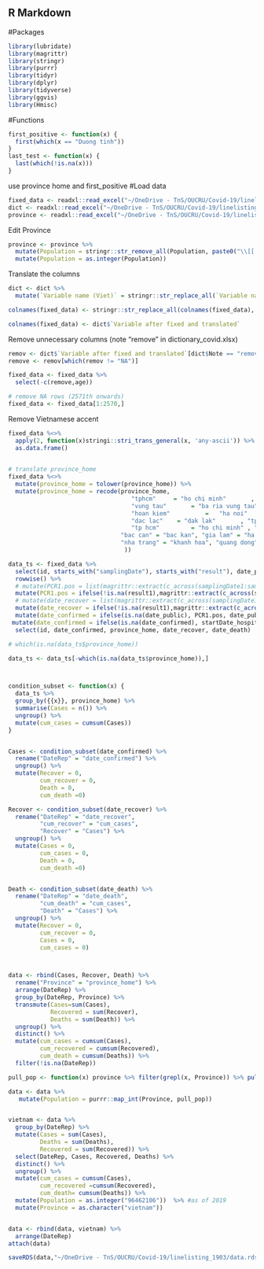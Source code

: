 ## R Markdown

#Packages
```r
library(lubridate)
library(magrittr)
library(stringr)
library(purrr)
library(tidyr)
library(dplyr)
library(tidyverse)
library(ggvis)
library(Hmisc)
```

#Functions
```r
first_positive <- function(x) {
  first(which(x == "Duong tinh"))
}
last_test <- function(x) {
  last(which(!is.na(x)))
}
```

use province home and first_positive
#Load data

```r
fixed_data <- readxl::read_excel("~/OneDrive - TnS/OUCRU/Covid-19/linelisting_1903/Pha_n\ ti_ch\ ca\ du_o_ng\ ti_nh\ COVID-19-3.xlsx")
dict <- readxl::read_excel("~/OneDrive - TnS/OUCRU/Covid-19/linelisting_1903/dictionary_covid.xlsx")
province <- readxl::read_excel("~/OneDrive - TnS/OUCRU/Covid-19/linelisting_1903/province.xlsx")
```

Edit Province
```r
province <- province %>% 
  mutate(Population = stringr::str_remove_all(Population, paste0("\\[[:digit:]+\\]|\\,"))) %>% 
  mutate(Population = as.integer(Population))
```

Translate the columns
```r
dict <- dict %>% 
  mutate(`Variable name (Viet)` = stringr::str_replace_all(`Variable name (Viet)`,"\n", "")) #clean columns

colnames(fixed_data) <- stringr::str_replace_all(colnames(fixed_data), "\r\n", "") #clean columns

colnames(fixed_data) <- dict$`Variable after fixed and translated`

```



Remove unnecessary columns (note "remove" in dictionary_covid.xlsx)
```r
remov <- dict$`Variable after fixed and translated`[dict$Note == "remove"] 
remove <- remov[which(remov != "NA")]

fixed_data <- fixed_data %>%
  select(-c(remove,age))

# remove NA rows (2571th onwards)
fixed_data <- fixed_data[1:2570,] 
```



Remove Vietnamese accent
```r
fixed_data %<>% 
  apply(2, function(x)stringi::stri_trans_general(x, 'any-ascii')) %>% 
  as.data.frame()
  
```


```r
# translate province_home
fixed_data %<>% 
  mutate(province_home = tolower(province_home)) %>% 
  mutate(province_home = recode(province_home, 
                                   "tphcm"     = "ho chi minh"       , "tp ho chi minh"                   = "ho chi minh" ,
                                   "vung tau"       = "ba ria vung tau"       , "tp. ho chi minh"                    = "ho chi minh",
                                   "hoan kiem"          =   "ha noi"    , "ba ria- vung tau"                   = "ba ria vung tau" ,
                                   "dac lac"    = "dak lak"       , "tp. dien bien phu"               = "dien bien",
                                   "tp hcm"         = "ho chi minh" , "chi linh"     = "hai duong"          ,
                                "bac can" = "bac kan", "gia lam" = "ha noi", "hai chau" = "da nang", "hue" = "thua thien hue",
                                "nha trang" = "khanh hoa", "quang dong" = "quang binh", "binh giang" = "hai duong"
                                 ))
```

```r
data_ts <- fixed_data %>% 
  select(id, starts_with("samplingDate"), starts_with("result"), date_public, startDate_hospitalized, province_home, date_death) %>% 
  rowwise() %>% 
  # mutate(PCR1.pos = list(magrittr::extract(c_across(samplingDate1:samplingDate28), first_positive(c_across(result1:result28))))) %>%
  mutate(PCR1.pos = ifelse(!is.na(result1),magrittr::extract(c_across(samplingDate1:samplingDate28), first_positive(c_across(result1:result28))), NA)) %>%
  # mutate(date_recover = list(magrittr::extract(c_across(samplingDate1:samplingDate28), last_test(c_across(result1:result28))))) %>%
  mutate(date_recover = ifelse(!is.na(result1),magrittr::extract(c_across(samplingDate1:samplingDate28), last_test(c_across(result1:result28))), NA)) %>%
  mutate(date_confirmed = ifelse(is.na(date_public), PCR1.pos, date_public)) %>% 
 mutate(date_confirmed = ifelse(is.na(date_confirmed), startDate_hospitalized, date_confirmed)) %>% 
  select(id, date_confirmed, province_home, date_recover, date_death)

# which(is.na(data_ts$province_home))

data_ts <- data_ts[-which(is.na(data_ts$province_home)),]



condition_subset <- function(x) {
  data_ts %>% 
  group_by({{x}}, province_home) %>% 
  summarise(Cases = n()) %>% 
  ungroup() %>% 
  mutate(cum_cases = cumsum(Cases))
}


Cases <- condition_subset(date_confirmed) %>% 
  rename("DateRep" = "date_confirmed") %>% 
  ungroup() %>% 
  mutate(Recover = 0,
         cum_recover = 0,
         Death = 0,
         cum_death =0)

Recover <- condition_subset(date_recover) %>% 
  rename("DateRep" = "date_recover",
         "cum_recover" = "cum_cases",
         "Recover" = "Cases") %>% 
  ungroup() %>% 
  mutate(Cases = 0,
         cum_cases = 0,
         Death = 0,
         cum_death =0)


Death <- condition_subset(date_death) %>% 
  rename("DateRep" = "date_death",
         "cum_death" = "cum_cases",
         "Death" = "Cases") %>% 
  ungroup() %>% 
  mutate(Recover = 0,
         cum_recover = 0,
         Cases = 0,
         cum_cases = 0)



data <- rbind(Cases, Recover, Death) %>% 
  rename("Province" = "province_home") %>% 
  arrange(DateRep) %>% 
  group_by(DateRep, Province) %>% 
  transmute(Cases=sum(Cases), 
            Recovered = sum(Recover),
            Deaths = sum(Death)) %>% 
  ungroup() %>% 
  distinct() %>% 
  mutate(cum_cases = cumsum(Cases),
         cum_recovered = cumsum(Recovered),
         cum_death = cumsum(Deaths)) %>% 
  filter(!is.na(DateRep))

pull_pop <- function(x) province %>% filter(grepl(x, Province)) %>% pull(Population)

data <- data %>% 
   mutate(Population = purrr::map_int(Province, pull_pop)) 


vietnam <- data %>% 
  group_by(DateRep) %>% 
  mutate(Cases = sum(Cases),
         Deaths = sum(Deaths),
         Recovered = sum(Recovered)) %>% 
  select(DateRep, Cases, Recovered, Deaths) %>% 
  distinct() %>% 
  ungroup() %>% 
  mutate(cum_cases = cumsum(Cases),
         cum_recovered =cumsum(Recovered),
         cum_death= cumsum(Deaths)) %>% 
  mutate(Population = as.integer("96462106"))  %>% #as of 2019 
  mutate(Province = as.character("vietnam"))


data <- rbind(data, vietnam) %>% 
  arrange(DateRep)
attach(data)

```


```r
saveRDS(data,"~/OneDrive - TnS/OUCRU/Covid-19/linelisting_1903/data.rds")
```








